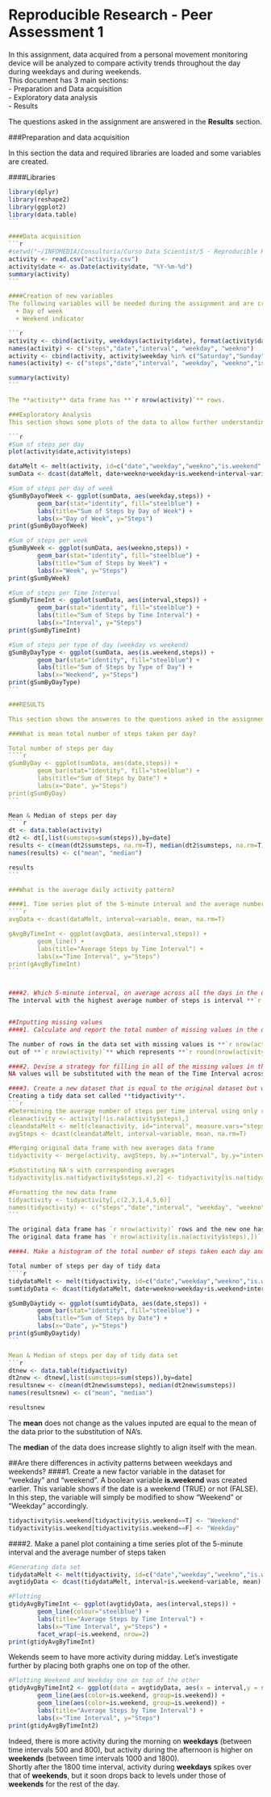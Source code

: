 Reproducible Research - Peer Assessment 1
=========================================

In this assignment, data acquired from a personal movement monitoring device will be analyzed to compare activity
trends throughout the day during weekdays and during weekends.  
This document has 3 main sections:  
- Preparation and Data acquisition  
- Exploratory data analysis  
- Results  

The questions asked in the assignment are answered in the **Results** section.  


###Preparation and data acquisition  

In this section the data and required libraries are loaded and some variables are created.  

####Libraries
````r
library(dplyr)
library(reshape2)
library(ggplot2)
library(data.table)
```

####Data acquisition  
```r
#setwd("~/INFOMEDIA/Consultoría/Curso Data Scientist/5 - Reproducible Research/Peer Assessment 1")
activity <- read.csv("activity.csv")
activity$date <- as.Date(activity$date, "%Y-%m-%d")
summary(activity)
```

####Creation of new variables  
The following variables will be needed during the assignment and are created here:  
  + Day of week  
  + Weekend indicator  

```r
activity <- cbind(activity, weekdays(activity$date), format(activity$date+3, "%U"))
names(activity) <- c("steps","date","interval", "weekday", "weekno")
activity <- cbind(activity, activity$weekday %in% c("Saturday","Sunday"))
names(activity) <- c("steps","date","interval", "weekday", "weekno","is.weekend")

summary(activity)
```

The **activity** data frame has **`r nrow(activity)`** rows.  

###Exploratory Analysis
This section shows some plots of the data to allow further understanding of it.  

```r
#Sum of steps per day
plot(activity$date,activity$steps)

dataMelt <- melt(activity, id=c("date","weekday","weekno","is.weekend","interval"), measure.vars="steps")
sumData <- dcast(dataMelt, date+weekno+weekday+is.weekend+interval~variable, sum)

#Sum of steps per day of week
gSumByDayofWeek <- ggplot(sumData, aes(weekday,steps)) + 
        geom_bar(stat="identity", fill="steelblue") + 
        labs(title="Sum of Steps by Day of Week") +
        labs(x="Day of Week", y="Steps")
print(gSumByDayofWeek)

#Sum of steps per week
gSumByWeek <- ggplot(sumData, aes(weekno,steps)) + 
        geom_bar(stat="identity", fill="steelblue") + 
        labs(title="Sum of Steps by Week") +
        labs(x="Week", y="Steps")
print(gSumByWeek)

#Sum of steps per Time Interval
gSumByTimeInt <- ggplot(sumData, aes(interval,steps)) + 
        geom_bar(stat="identity", fill="steelblue") + 
        labs(title="Sum of Steps by Time Interval") +
        labs(x="Interval", y="Steps")
print(gSumByTimeInt)

#Sum of steps per type of day (weekday vs weekend)
gSumByDayType <- ggplot(sumData, aes(is.weekend,steps)) + 
        geom_bar(stat="identity", fill="steelblue") + 
        labs(title="Sum of Steps by Type of Day") +
        labs(x="Weekend", y="Steps")
print(gSumByDayType)
```

###RESULTS  

This section shows the answeres to the questions asked in the assignment.  

###What is mean total number of steps taken per day?

Total number of steps per day
````r
gSumByDay <- ggplot(sumData, aes(date,steps)) + 
        geom_bar(stat="identity", fill="steelblue") + 
        labs(title="Sum of Steps by Date") +
        labs(x="Date", y="Steps")
print(gSumByDay)
```

Mean & Median of steps per day
````r
dt <- data.table(activity)
dt2 <- dt[,list(sumsteps=sum(steps)),by=date]
results <- c(mean(dt2$sumsteps, na.rm=T), median(dt2$sumsteps, na.rm=T))
names(results) <- c("mean", "median")

results
```

###What is the average daily activity pattern?

####1. Time series plot of the 5-minute interval and the average number of steps taken, averaged across all days  
````r
avgData <- dcast(dataMelt, interval~variable, mean, na.rm=T)

gAvgByTimeInt <- ggplot(avgData, aes(interval,steps)) + 
        geom_line() + 
        labs(title="Average Steps by Time Interval") +
        labs(x="Time Interval", y="Steps")
print(gAvgByTimeInt)
```


####2. Which 5-minute interval, on average across all the days in the dataset, contains the maximum number of steps?  
The interval with the highest average number of steps is interval **`r avgData[avgData$steps==max(avgData$steps),1]`** with **`r avgData[avgData$steps==max(avgData$steps),2]`** steps


##Inputting missing values  
####1. Calculate and report the total number of missing values in the dataset.   

The number of rows in the data set with missing values is **`r nrow(activity[is.na(activity$steps),])`**
out of **`r nrow(activity)`** which represents **`r round(nrow(activity[is.na(activity$steps),]) / nrow(activity) * 100, digits=2)`%**.  

####2. Devise a strategy for filling in all of the missing values in the dataset.  
NA values will be substituted with the mean of the Time Interval across all 60 days. 

####3. Create a new dataset that is equal to the original dataset but with the missing data filled in  
Creating a tidy data set called **tidyactivity**.
```r
#Determining the average number of steps per time interval using only rows with no NA's
cleanactivity <- activity[!is.na(activity$steps),]
cleandataMelt <- melt(cleanactivity, id="interval", measure.vars="steps")
avgSteps <- dcast(cleandataMelt, interval~variable, mean, na.rm=T)

#Merging original data frame with new averages data frame
tidyactivity <- merge(activity, avgSteps, by.x="interval", by.y="interval", sort=F)

#Substituting NA's with corresponding averages
tidyactivity[is.na(tidyactivity$steps.x),2] <- tidyactivity[is.na(tidyactivity$steps.x),7]

#Formatting the new data frame
tidyactivity <- tidyactivity[,c(2,3,1,4,5,6)]
names(tidyactivity) <- c("steps","date","interval", "weekday", "weekno", "is.weekend")
```

The original data frame has `r nrow(activity)` rows and the new one has `r nrow(tidyactivity)`.  
The original data frame has `r nrow(activity[is.na(activity$steps),])` NAs and the new one has `r nrow(tidyactivity[is.na(tidyactivity$steps),])`.  

####4. Make a histogram of the total number of steps taken each day and calculate and report the mean and median total number of steps taken per day.

Total number of steps per day of tidy data
````r
tidydataMelt <- melt(tidyactivity, id=c("date","weekday","weekno","is.weekend","interval"), measure.vars="steps")
sumtidyData <- dcast(tidydataMelt, date+weekno+weekday+is.weekend+interval~variable, sum)

gSumByDaytidy <- ggplot(sumtidyData, aes(date,steps)) + 
        geom_bar(stat="identity", fill="steelblue") + 
        labs(title="Sum of Steps by Date") +
        labs(x="Date", y="Steps")
print(gSumByDaytidy)
```

Mean & Median of steps per day of tidy data set
```r
dtnew <- data.table(tidyactivity)
dt2new <- dtnew[,list(sumsteps=sum(steps)),by=date]
resultsnew <- c(mean(dt2new$sumsteps), median(dt2new$sumsteps))
names(resultsnew) <- c("mean", "median")

resultsnew
````

The **mean** does not change as the values inputed are equal to the mean of the data prior to the substitution of NA's.  

The **median** of the data does increase slightly to align itself with the mean. 


##Are there differences in activity patterns between weekdays and weekends?
####1. Create a new factor variable in the dataset for "weekday" and "weekend".
A boolean variable **is.weekend** was created earlier. This variable shows if the date is a weekend (TRUE) or not (FALSE). In this step, the variable will simply be modified to show "Weekend" or "Weekday" accordingly.  
```r
tidyactivity$is.weekend[tidyactivity$is.weekend==T] <- "Weekend"
tidyactivity$is.weekend[tidyactivity$is.weekend==F] <- "Weekday"
````

####2. Make a panel plot containing a time series plot of the 5-minute interval and the average number of steps taken

```r
#Generating data set
tidydataMelt <- melt(tidyactivity, id=c("date","weekday","weekno","is.weekend","interval"), measure.vars="steps")
avgtidyData <- dcast(tidydataMelt, interval+is.weekend~variable, mean)

#Plotting
gtidyAvgByTimeInt <- ggplot(avgtidyData, aes(interval,steps)) + 
        geom_line(colour="steelblue") + 
        labs(title="Average Steps by Time Interval") +
        labs(x="Time Interval", y="Steps") +
        facet_wrap(~is.weekend, nrow=2)
print(gtidyAvgByTimeInt)
```

Wekends seem to have more activity during midday. Let's investigate further by placing both graphs one on top of the other.

```r
#Plotting Weekend and Weekday one on top of the other
gtidyAvgByTimeInt2 <- ggplot(data = avgtidyData, aes(x = interval,y = steps)) + 
        geom_line(aes(color=is.weekend, group=is.weekend)) + 
        geom_line(aes(color=is.weekend, group=is.weekend)) + 
        labs(title="Average Steps by Time Interval") +
        labs(x="Time Interval", y="Steps")
print(gtidyAvgByTimeInt2)
```

Indeed, there is more activity during the morning on **weekdays** (between time intervals 500 and 800), but
activity during the afternoon is higher on **weekends** (between time intervals 1000 and 1800).  
Shortly after the 1800 time interval, activity during **weekdays** spikes over that of **weekends**, but it soon drops back to levels under those of **weekends** for the rest of the day.
